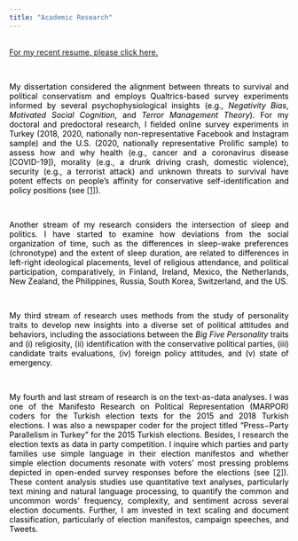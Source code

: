 ```yaml
---
title: "Academic Research"
---
```

<!-- Global site tag (gtag.js) - Google Analytics -->
<script async src="https://www.googletagmanager.com/gtag/js?id=UA-166011945-1"></script>
<script>
  window.dataLayer = window.dataLayer || [];
  function gtag(){dataLayer.push(arguments);}
  gtag('js', new Date());

  gtag('config', 'UA-166011945-1');
</script>


<style>
body {
text-align: justify}
</style>

<br>
<a href="https://www.dropbox.com/s/f0bvpugdyl4e7yz/CV.pdf?dl=0">For my recent resume, please click here. </a>


<br>
<p style="color:black"> My dissertation considered the alignment between threats to survival and political conservatism and employs Qualtrics-based survey experiments informed by several psychophysiological insights (e.g., <i>Negativity Bias</i>, <i>Motivated Social Cognition</i>, and <i>Terror Management Theory</i>). For my doctoral and predoctoral research, I fielded online survey experiments in Turkey (2018, 2020, nationally non-representative Facebook and Instagram sample) and the U.S. (2020, nationally representative Prolific sample) to assess how and why health (e.g., cancer and a coronavirus disease [COVID-19]), morality (e.g., a drunk driving crash, domestic violence), security (e.g., a terrorist attack) and unknown threats to survival have potent effects on people’s affinity for conservative self-identification and policy positions (see <a href="https://doi.org/10.1080/09546553.2022.2060081">[1]</a>).</p>

<br>
<p style="color:black"> Another stream of my research considers the intersection of sleep and politics. I have started to examine how deviations from the social organization of time, such as the differences in sleep-wake preferences (chronotype) and the extent of sleep duration, are related to differences in left-right ideological placements, level of religious attendance, and political participation, comparatively, in Finland, Ireland, Mexico, the Netherlands, New Zealand, the Philippines, Russia, South Korea, Switzerland, and the US. </p>

<br> 
<p style="color:black"> My third stream of research uses methods from the study of personality traits to develop new insights into a diverse set of political attitudes and behaviors, including the associations between the <i>Big Five Personality</i> traits and (i) religiosity, (ii) identification with the conservative political parties, (iii) candidate traits evaluations, (iv) foreign policy attitudes, and (v) state of emergency. </p>

<br>
<p style="color:black"> My fourth and last stream of research is on the text-as-data analyses. I was one of the Manifesto Research on Political Representation (MARPOR) coders for the Turkish election texts for the 2015 and 2018 Turkish elections. I was also a newspaper coder for the project titled "Press−Party Parallelism in Turkey" for the 2015 Turkish elections. Besides, I research the election texts as data in party competition. I inquire which parties and party families use simple language in their election manifestos and whether simple election documents resonate with voters’ most pressing problems depicted in open-ended survey responses before the elections (see <a href="https://books.google.com.tr/books?id=C3NKEAAAQBAJ&lpg=PT12&ots=PeroulwhJ7&dq=info%3AyPFgPM2Z3NQJ%3Ascholar.google.com&lr&pg=PP1#v=onepage&q&f=false)">[2]</a>). These content analysis studies use quantitative text analyses, particularly text mining and natural language processing, to quantify the common and uncommon words’ frequency, complexity, and sentiment across several election documents. Further, I am invested in text scaling and document classification, particularly of election manifestos, campaign speeches, and Tweets. </p>

<!--
<button class="btn btn-primary" data-toggle="collapse" data-target="#Spectra">To access to my recent resume, please click.</button> 
<div id="Spectra" class="collapse">    
<object data="CV.pdf" width="750px" height="750px">
    <embed src="CV.pdf">
    </embed>
</object>
</div>
--> 
